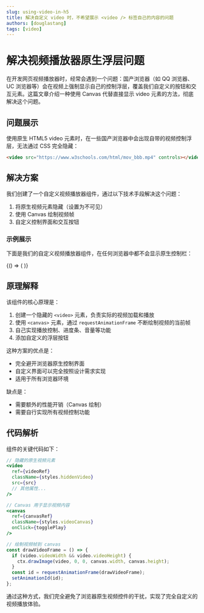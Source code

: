 ```yaml
---
slug: using-video-in-h5
title: 解决自定义 video 时，不希望展示 <video /> 标签自己的内容的问题
authors: [douglastang]
tags: [video]
---
```



# 解决视频播放器原生浮层问题

在开发网页视频播放器时，经常会遇到一个问题：国产浏览器（如 QQ 浏览器、UC 浏览器等）会在视频上强制显示自己的控制浮层，覆盖我们自定义的按钮和交互元素。这篇文章介绍一种使用 Canvas 代替直接显示 video 元素的方法，彻底解决这个问题。

## 问题展示

使用原生 HTML5 video 元素时，在一些国产浏览器中会出现自带的视频控制浮层，无法通过 CSS 完全隐藏：

```html
<video src="https://www.w3schools.com/html/mov_bbb.mp4" controls></video>
```

## 解决方案

我们创建了一个自定义视频播放器组件，通过以下技术手段解决这个问题：

1. 将原生视频元素隐藏（设置为不可见）
2. 使用 Canvas 绘制视频帧
3. 自定义控制界面和交互按钮

### 示例展示

下面是我们的自定义视频播放器组件，在任何浏览器中都不会显示原生控制栏：

<BrowserOnly>
  {() => (
    <CustomVideoPlayer
      src="https://www.w3schools.com/html/mov_bbb.mp4"
      poster="https://www.w3schools.com/images/picture.jpg"
      canvas={true}
      playBtn={true}
      jumpBtn={true}
      autoClose={false}
      fill={true}
      isRotate={false}
      orientation="landscape"
      isRotate={true}
    />
  )}
</BrowserOnly>

## 原理解释

该组件的核心原理是：

1. 创建一个隐藏的 `<video>` 元素，负责实际的视频加载和播放
2. 使用 `<canvas>` 元素，通过 `requestAnimationFrame` 不断绘制视频的当前帧
3. 自己实现播放控制、进度条、音量等功能
4. 添加自定义的浮层按钮

这种方案的优点是：

- 完全避开浏览器原生控制界面
- 自定义界面可以完全按照设计需求实现
- 适用于所有浏览器环境

缺点是：

- 需要额外的性能开销（Canvas 绘制）
- 需要自行实现所有视频控制功能

## 代码解析

组件的关键代码如下：

```jsx
// 隐藏的原生视频元素
<video
  ref={videoRef}
  className={styles.hiddenVideo}
  src={src}
  // 其他属性...
/>

// Canvas 用于显示视频内容
<canvas 
  ref={canvasRef} 
  className={styles.videoCanvas}
  onClick={togglePlay}
/>

// 绘制视频帧到 canvas
const drawVideoFrame = () => {
  if (video.videoWidth && video.videoHeight) {
    ctx.drawImage(video, 0, 0, canvas.width, canvas.height);
  }
  const id = requestAnimationFrame(drawVideoFrame);
  setAnimationId(id);
};
```

通过这种方式，我们完全避免了浏览器原生视频控件的干扰，实现了完全自定义的视频播放体验。
